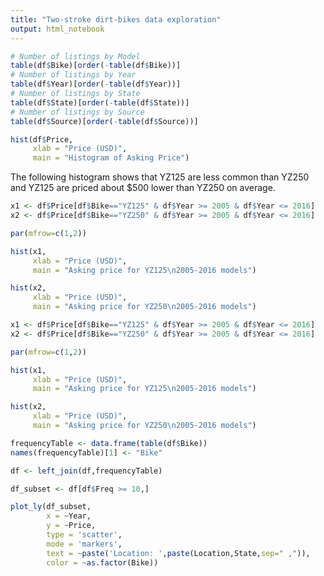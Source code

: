```yaml
---
title: "Two-stroke dirt-bikes data exploration"
output: html_notebook
---
```




```r
# Number of listings by Model
table(df$Bike)[order(-table(df$Bike))]
# Number of listings by Year
table(df$Year)[order(-table(df$Year))]
# Number of listings by State
table(df$State)[order(-table(df$State))]
# Number of listings by Source
table(df$Source)[order(-table(df$Source))]
```

```r
hist(df$Price,
     xlab = "Price (USD)",
     main = "Histogram of Asking Price")
```

The following histogram shows that YZ125 are less common than YZ250 and YZ125 are priced about $500 lower than YZ250 on average.

```r
x1 <- df$Price[df$Bike=="YZ125" & df$Year >= 2005 & df$Year <= 2016]
x2 <- df$Price[df$Bike=="YZ250" & df$Year >= 2005 & df$Year <= 2016]

par(mfrow=c(1,2))

hist(x1, 
     xlab = "Price (USD)",
     main = "Asking price for YZ125\n2005-2016 models")

hist(x2, 
     xlab = "Price (USD)",
     main = "Asking price for YZ250\n2005-2016 models")
```
```r
x1 <- df$Price[df$Bike=="YZ125" & df$Year >= 2005 & df$Year <= 2016]
x2 <- df$Price[df$Bike=="YZ250" & df$Year >= 2005 & df$Year <= 2016]

par(mfrow=c(1,2))

hist(x1, 
     xlab = "Price (USD)",
     main = "Asking price for YZ125\n2005-2016 models")

hist(x2, 
     xlab = "Price (USD)",
     main = "Asking price for YZ250\n2005-2016 models")
```


```r
frequencyTable <- data.frame(table(df$Bike))
names(frequencyTable)[1] <- "Bike"

df <- left_join(df,frequencyTable)

df_subset <- df[df$Freq >= 10,]

plot_ly(df_subset, 
        x = ~Year, 
        y = ~Price, 
        type = 'scatter', 
        mode = 'markers',
        text = ~paste('Location: ',paste(Location,State,sep=" ,")), 
        color = ~as.factor(Bike))
```